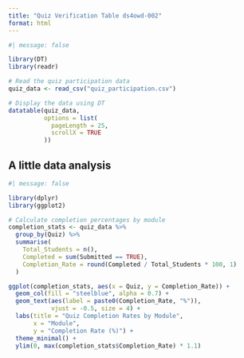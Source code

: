 ```yaml
---
title: "Quiz Verification Table ds4owd-002"
format: html
---
```


```r
#| message: false

library(DT)
library(readr)

# Read the quiz participation data
quiz_data <- read_csv("quiz_participation.csv")

# Display the data using DT
datatable(quiz_data,
          options = list(
            pageLength = 25,
            scrollX = TRUE
          ))
```

## A little data analysis

```r
#| message: false

library(dplyr)
library(ggplot2)

# Calculate completion percentages by module
completion_stats <- quiz_data %>%
  group_by(Quiz) %>%
  summarise(
    Total_Students = n(),
    Completed = sum(Submitted == TRUE),
    Completion_Rate = round(Completed / Total_Students * 100, 1)
  )

ggplot(completion_stats, aes(x = Quiz, y = Completion_Rate)) +
  geom_col(fill = "steelblue", alpha = 0.7) +
  geom_text(aes(label = paste0(Completion_Rate, "%")),
            vjust = -0.5, size = 4) +
  labs(title = "Quiz Completion Rates by Module",
       x = "Module",
       y = "Completion Rate (%)") +
  theme_minimal() +
  ylim(0, max(completion_stats$Completion_Rate) * 1.1)
```